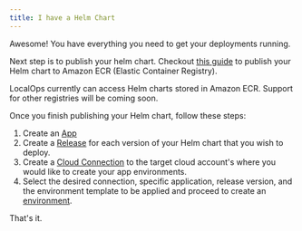 ```yaml
---
title: I have a Helm Chart
---
```


Awesome! You have everything you need to get your deployments running.

Next step is to publish your helm chart. Checkout [this guide](/bring-your-helm-charts/publish/ecr) to publish your Helm
chart to Amazon ECR (Elastic Container Registry).

<Info>
  LocalOps currently can access Helm charts stored in Amazon ECR. Support for other registries will be coming soon.
</Info>

Once you finish publishing your Helm chart, follow these steps:

1. Create an [App](https://help.localops.co/en/articles/9580323-apps)
2. Create a [Release](https://help.localops.co/en/articles/9582027-releases) for each version of your Helm chart that
   you wish to deploy.
3. Create a [Cloud Connection](/accounts/aws) to the target cloud account's where you would like to create your app
   environments.
4. Select the desired connection, specific application, release version, and the environment template to be applied and
   proceed to create an [environment](https://help.localops.co/en/articles/9582075-app-environments).

That's it.
